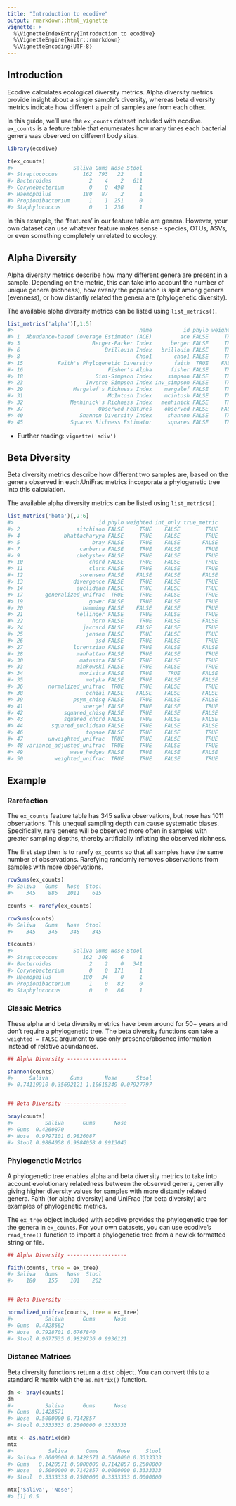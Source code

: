 ```yaml
---
title: "Introduction to ecodive"
output: rmarkdown::html_vignette
vignette: >
  %\VignetteIndexEntry{Introduction to ecodive}
  %\VignetteEngine{knitr::rmarkdown}
  %\VignetteEncoding{UTF-8}
---
```



## Introduction

Ecodive calculates ecological diversity metrics. Alpha diversity metrics
provide insight about a single sample's diversity, whereas beta diversity
metrics indicate how different a pair of samples are from each other.

In this guide, we'll use the `ex_counts` dataset included with ecodive.
`ex_counts` is a feature table that enumerates how many times each bacterial
genera was observed on different body sites.

```r
library(ecodive)

t(ex_counts)
#>                   Saliva Gums Nose Stool
#> Streptococcus        162  793   22     1
#> Bacteroides            2    4    2   611
#> Corynebacterium        0    0  498     1
#> Haemophilus          180   87    2     1
#> Propionibacterium      1    1  251     0
#> Staphylococcus         0    1  236     1
```

In this example, the 'features' in our feature table are genera. However, your 
own dataset can use whatever feature makes sense - species, OTUs, ASVs, or 
even something completely unrelated to ecology.



## Alpha Diversity

Alpha diversity metrics describe how many different genera are present in a
sample. Depending on the metric, this can take into account the number of unique
genera (richness), how evenly the population is split among genera (evenness),
or how distantly related the genera are (phylogenetic diversity).

The available alpha diversity metrics can be listed using `list_metrics()`.

```r
list_metrics('alpha')[,1:5]
#>                                        name          id phylo weighted int_only
#> 1  Abundance-based Coverage Estimator (ACE)         ace FALSE     TRUE     TRUE
#> 3                       Berger-Parker Index      berger FALSE     TRUE    FALSE
#> 6                           Brillouin Index   brillouin FALSE     TRUE     TRUE
#> 8                                     Chao1       chao1 FALSE     TRUE     TRUE
#> 15           Faith's Phylogenetic Diversity       faith  TRUE    FALSE    FALSE
#> 16                           Fisher's Alpha      fisher FALSE     TRUE     TRUE
#> 18                       Gini-Simpson Index     simpson FALSE     TRUE    FALSE
#> 23                    Inverse Simpson Index inv_simpson FALSE     TRUE    FALSE
#> 29                Margalef's Richness Index    margalef FALSE     TRUE     TRUE
#> 31                           McIntosh Index    mcintosh FALSE     TRUE     TRUE
#> 32               Menhinick's Richness Index   menhinick FALSE     TRUE     TRUE
#> 37                        Observed Features    observed FALSE    FALSE    FALSE
#> 40                  Shannon Diversity Index     shannon FALSE     TRUE    FALSE
#> 45               Squares Richness Estimator     squares FALSE     TRUE     TRUE
```

* Further reading: `vignette('adiv')`


## Beta Diversity

Beta diversity metrics describe how different two samples are, based on the
genera observed in each.UniFrac metrics incorporate a phylogenetic tree into
this calculation.

The available alpha diversity metrics can be listed using `list_metrics()`.

```r
list_metrics('beta')[,2:6]
#>                           id phylo weighted int_only true_metric
#> 2                  aitchison FALSE     TRUE    FALSE        TRUE
#> 4              bhattacharyya FALSE     TRUE    FALSE        TRUE
#> 5                       bray FALSE     TRUE    FALSE       FALSE
#> 7                   canberra FALSE     TRUE    FALSE        TRUE
#> 9                  chebyshev FALSE     TRUE    FALSE        TRUE
#> 10                     chord FALSE     TRUE    FALSE        TRUE
#> 11                     clark FALSE     TRUE    FALSE        TRUE
#> 12                  sorensen FALSE    FALSE    FALSE       FALSE
#> 13                divergence FALSE     TRUE    FALSE        TRUE
#> 14                 euclidean FALSE     TRUE    FALSE        TRUE
#> 17       generalized_unifrac  TRUE     TRUE    FALSE        TRUE
#> 19                     gower FALSE     TRUE    FALSE        TRUE
#> 20                   hamming FALSE    FALSE    FALSE        TRUE
#> 21                 hellinger FALSE     TRUE    FALSE        TRUE
#> 22                      horn FALSE     TRUE    FALSE       FALSE
#> 24                   jaccard FALSE    FALSE    FALSE        TRUE
#> 25                    jensen FALSE     TRUE    FALSE        TRUE
#> 26                       jsd FALSE     TRUE    FALSE        TRUE
#> 27                lorentzian FALSE     TRUE    FALSE       FALSE
#> 28                 manhattan FALSE     TRUE    FALSE        TRUE
#> 30                  matusita FALSE     TRUE    FALSE        TRUE
#> 33                 minkowski FALSE     TRUE    FALSE        TRUE
#> 34                  morisita FALSE     TRUE     TRUE       FALSE
#> 35                    motyka FALSE     TRUE    FALSE       FALSE
#> 36        normalized_unifrac  TRUE     TRUE    FALSE        TRUE
#> 38                    ochiai FALSE    FALSE    FALSE       FALSE
#> 39                psym_chisq FALSE     TRUE    FALSE       FALSE
#> 41                   soergel FALSE     TRUE    FALSE        TRUE
#> 42             squared_chisq FALSE     TRUE    FALSE       FALSE
#> 43             squared_chord FALSE     TRUE    FALSE       FALSE
#> 44         squared_euclidean FALSE     TRUE    FALSE       FALSE
#> 46                    topsoe FALSE     TRUE    FALSE        TRUE
#> 47        unweighted_unifrac  TRUE     TRUE    FALSE        TRUE
#> 48 variance_adjusted_unifrac  TRUE     TRUE    FALSE        TRUE
#> 49               wave_hedges FALSE     TRUE    FALSE       FALSE
#> 50          weighted_unifrac  TRUE     TRUE    FALSE        TRUE
```




## Example

### Rarefaction

The `ex_counts` feature table has 345 saliva observations, but nose has 1011
observations. This unequal sampling depth can cause systematic biases.
Specifically, rare genera will be observed more often in samples with greater
sampling depths, thereby artificially inflating the observed richness.

The first step then is to rarefy `ex_counts` so that all samples have
the same number of observations. Rarefying randomly removes observations from
samples with more observations.


```r
rowSums(ex_counts)
#> Saliva   Gums   Nose  Stool 
#>    345    886   1011    615 

counts <- rarefy(ex_counts)

rowSums(counts)
#> Saliva   Gums   Nose  Stool 
#>    345    345    345    345 

t(counts)
#>                   Saliva Gums Nose Stool
#> Streptococcus        162  309    6     1
#> Bacteroides            2    2    0   341
#> Corynebacterium        0    0  171     1
#> Haemophilus          180   34    0     1
#> Propionibacterium      1    0   82     0
#> Staphylococcus         0    0   86     1
```


### Classic Metrics

These alpha and beta diversity metrics have been around for 50+ years and don't
require a phylogenetic tree. The beta diversity functions can take a `weighted =
FALSE` argument to use only presence/absence information instead of relative
abundances.

```r
## Alpha Diversity -------------------

shannon(counts)
#>     Saliva       Gums       Nose      Stool 
#> 0.74119910 0.35692121 1.10615349 0.07927797 


## Beta Diversity --------------------

bray(counts)
#>          Saliva      Gums      Nose
#> Gums  0.4260870                    
#> Nose  0.9797101 0.9826087          
#> Stool 0.9884058 0.9884058 0.9913043
```


### Phylogenetic Metrics

A phylogenetic tree enables alpha and beta diversity metrics to take into
account evolutionary relatedness between the observed genera, generally giving
higher diversity values for samples with more distantly related genera. Faith
(for alpha diversity) and UniFrac (for beta diversity) are examples of
phylogenetic metrics.

The `ex_tree` object included with ecodive provides the phylogenetic tree for
the genera in `ex_counts`. For your own datasets, you can use ecodive's
`read_tree()` function to import a phylogenetic tree from a newick formatted
string or file.


```r
## Alpha Diversity -------------------

faith(counts, tree = ex_tree)
#> Saliva   Gums   Nose  Stool 
#>    180    155    101    202 


## Beta Diversity --------------------

normalized_unifrac(counts, tree = ex_tree)
#>          Saliva      Gums      Nose
#> Gums  0.4328662                    
#> Nose  0.7928701 0.6767840          
#> Stool 0.9677535 0.9829736 0.9936121
```


### Distance Matrices

Beta diversity functions return a `dist` object. You can convert this to a
standard R matrix with the `as.matrix()` function.

```r
dm <- bray(counts)
dm
#>          Saliva      Gums      Nose
#> Gums  0.1428571                    
#> Nose  0.5000000 0.7142857          
#> Stool 0.3333333 0.2500000 0.3333333

mtx <- as.matrix(dm)
mtx
#>           Saliva      Gums      Nose     Stool
#> Saliva 0.0000000 0.1428571 0.5000000 0.3333333
#> Gums   0.1428571 0.0000000 0.7142857 0.2500000
#> Nose   0.5000000 0.7142857 0.0000000 0.3333333
#> Stool  0.3333333 0.2500000 0.3333333 0.0000000

mtx['Saliva', 'Nose']
#> [1] 0.5
```
